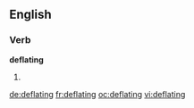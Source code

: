 ==English==

===Verb===
'''deflating'''

# {{present participle of|[[deflate]]}}

[[de:deflating]]
[[fr:deflating]]
[[oc:deflating]]
[[vi:deflating]]